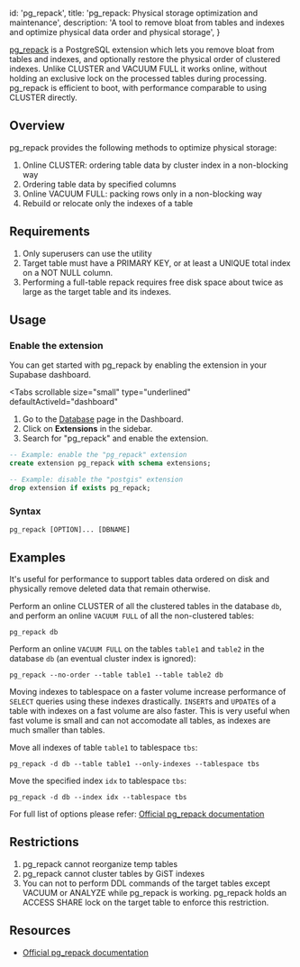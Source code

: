 
  id: 'pg_repack',
  title: 'pg_repack: Physical storage optimization and maintenance',
  description: 'A tool to remove bloat from tables and indexes and optimize physical data order and physical storage',
}

[pg_repack](https://github.com/reorg/pg_repack) is a PostgreSQL extension which lets you remove bloat from tables and indexes, and optionally restore the physical order of clustered indexes. Unlike CLUSTER and VACUUM FULL it works online, without holding an exclusive lock on the processed tables during processing. pg_repack is efficient to boot, with performance comparable to using CLUSTER directly.

## Overview

pg_repack provides the following methods to optimize physical storage:

1. Online CLUSTER: ordering table data by cluster index in a non-blocking way
2. Ordering table data by specified columns
3. Online VACUUM FULL: packing rows only in a non-blocking way
4. Rebuild or relocate only the indexes of a table

## Requirements

1. Only superusers can use the utility
2. Target table must have a PRIMARY KEY, or at least a UNIQUE total index on a NOT NULL column.
3. Performing a full-table repack requires free disk space about twice as large as the target table and its indexes.

## Usage

### Enable the extension

You can get started with pg_repack by enabling the extension in your Supabase dashboard.

<Tabs
  scrollable
  size="small"
  type="underlined"
  defaultActiveId="dashboard"
>
<TabPanel id="dashboard" label="Dashboard">

1. Go to the [Database](https://app.supabase.com/project/_/database/tables) page in the Dashboard.
2. Click on **Extensions** in the sidebar.
3. Search for "pg_repack" and enable the extension.

</TabPanel>
<TabPanel id="sql" label="SQL">

```sql
-- Example: enable the "pg_repack" extension
create extension pg_repack with schema extensions;

-- Example: disable the "postgis" extension
drop extension if exists pg_repack;
```

</TabPanel>
</Tabs>

### Syntax

```
pg_repack [OPTION]... [DBNAME]
```

## Examples

It's useful for performance to support tables data ordered on disk and physically remove deleted data that remain
otherwise.

Perform an online CLUSTER of all the clustered tables in the database `db`, and perform an online `VACUUM FULL` of all the non-clustered tables:

```
pg_repack db
```

Perform an online `VACUUM FULL` on the tables `table1` and `table2` in the database `db` (an eventual cluster index is ignored):

```
pg_repack --no-order --table table1 --table table2 db
```

Moving indexes to tablespace on a faster volume increase performance of `SELECT` queries using these indexes
drastically. `INSERT`s and `UPDATE`s of a table with indexes on a fast volume are also faster. This is very useful
when fast volume is small and can not accomodate all tables, as indexes are much smaller than tables.

Move all indexes of table `table1` to tablespace `tbs`:

```
pg_repack -d db --table table1 --only-indexes --tablespace tbs
```

Move the specified index `idx` to tablespace `tbs`:

```
pg_repack -d db --index idx --tablespace tbs
```

For full list of options please refer: [Official pg_repack documentation](https://reorg.github.io/pg_repack/)

## Restrictions

1. pg_repack cannot reorganize temp tables
2. pg_repack cannot cluster tables by GiST indexes
3. You can not to perform DDL commands of the target tables except VACUUM or ANALYZE while pg_repack is working.
pg_repack holds an ACCESS SHARE lock on the target table to enforce this restriction.

## Resources

- [Official pg_repack documentation](https://reorg.github.io/pg_repack/)


